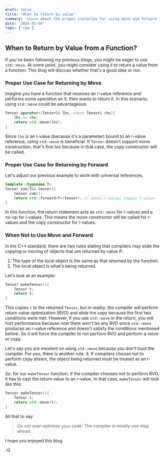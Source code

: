 ```yaml
---
draft: false
title: 'When to return by value'
summary: 'Learn about the proper scenarios for using move and forward in C++ functions to return values efficiently. Avoid over-optimization and trust the compilers optimizations.'
date: '2024-05-08'
tags: ['cpp']
---
```


## When to Return by Value from a Function?

If you've been following my previous blogs, you might be eager to use `std::move`. At some point, you might consider using it to return a value from a function. This blog will discuss whether that's a good idea or not.

### Proper Use Case for Returning by Move

Imagine you have a function that receives an r-value reference and performs some operation on it, then wants to return it. In this scenario, using `std::move` could be advantageous.

```cpp
Tensor operator+(Tensor&& lhs, const Tensor& rhs){
    lhs += rhs;
    return std::move(lhs);
}
```

Since `lhs` is an l-value (because it's a parameter) bound to an r-value reference, using `std::move` is beneficial. If `Tensor` doesn't support move construction, that's fine too because in that case, the copy constructor will be called.

### Proper Use Case for Returning by Forward

Let's adjust our previous example to work with universal references.

```cpp
template <typename T>
Tensor sum(T&& tensor){
    tensor.sum();
    return std::forward<T>(tensor); // moves r-value; copies l-value
}
```

In this function, the return statement acts as `std::move` for r-values and a no-op for l-values. This means the move constructor will be called for r-values and the copy constructor for l-values.

### When Not to Use Move and Forward

In the C++ standard, there are two rules stating that compilers may elide the copying or moving of objects that are returned by value if:

1. The type of the local object is the same as that returned by the function.
2. The local object is what's being returned.

Let's look at an example:

```cpp
Tensor makeTensor(){
    Tensor t;
    return t;
}
```

This copies `t` to the returned `Tensor`, but in reality, the compiler will perform return value optimization (RVO) and elide the copy because the first two conditions were met. However, if you use `std::move` in the return, you will hurt performance because now there won't be any RVO since `std::move` produces an r-value reference and doesn't satisfy the conditions mentioned before. So it will force the compiler to not perform RVO and perform a move or copy.

Let's say you are insistent on using `std::move` because you don't trust the compiler. For you, there is another rule: 3. If compilers choose not to perform copy elision, the object being returned _must_ be treated as an r-value.

So, for our `makeTensor` function, if the compiler chooses not to perform RVO, it has to cast the return value to an r-value. In that case, `makeTensor` will look like this:

```cpp
Tensor makeTensor(){
    Tensor t;
    return std::move(t);
}
```

All that to say:

> Do not over-optimize your code. The compiler is mostly one step ahead.

I hope you enjoyed this blog.

-G
